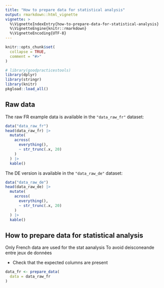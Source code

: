 ```yaml
---
title: "How to prepare data for statistical analysis"
output: rmarkdown::html_vignette
vignette: >
  %\VignetteIndexEntry{how-to-prepare-data-for-statistical-analysis}
  %\VignetteEngine{knitr::rmarkdown}
  %\VignetteEncoding{UTF-8}
---
```


```r
knitr::opts_chunk$set(
  collapse = TRUE,
  comment = "#>"
)
```

```r
# library(goodpracticestools)
library(dplyr)
library(stringr)
library(knitr)
pkgload::load_all()
```

## Raw data

The raw FR example data is available in the `"data_raw_fr"` dataset:

```r
data("data_raw_fr")
head(data_raw_fr) |> 
  mutate(
    across(
      everything(), 
      ~ str_trunc(.x, 20)
    )
  ) |> 
  kable()
```

The DE version is available in the `"data_raw_de"` dataset:

```r
data("data_raw_de")
head(data_raw_de) |> 
  mutate(
    across(
      everything(), 
      ~ str_trunc(.x, 20)
    )
  ) |> 
  kable()
```

## How to prepare data for statistical analysis

Only French data are used for the stat aanalysis
To avoid deisconeande entre jeux de données

- Check that the expected columns are present

```r
data_fr <- prepare_data(
  data = data_raw_fr
)
```

